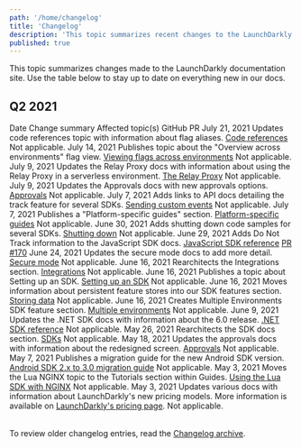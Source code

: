 ```yaml
---
path: '/home/changelog'
title: 'Changelog'
description: 'This topic summarizes recent changes to the LaunchDarkly documentation.'
published: true
---
```


This topic summarizes changes made to the LaunchDarkly documentation site. Use the table below to stay up to date on everything new in our docs.

## Q2 2021

<Table>
  <TableHeader>
    <TableHeadCell>Date</TableHeadCell>
    <TableHeadCell>Change summary</TableHeadCell>
    <TableHeadCell>Affected topic(s)</TableHeadCell>
    <TableHeadCell>GitHub PR</TableHeadCell>
  </TableHeader>
  <TableBody>
  <TableRow>
    <TableCell>July 21, 2021</TableCell>
    <TableCell>Updates code references topic with information about flag aliases.</TableCell>
    <TableCell><a href="/home/code/code-references">Code references</a></TableCell>
    <TableCell>Not applicable.</TableCell>
  </TableRow>
  <TableRow>
    <TableCell>July 14, 2021</TableCell>
    <TableCell>Publishes topic about the "Overview across environments" flag view.</TableCell>
    <TableCell><a href="/home/code/flag-overview">Viewing flags across environments</a></TableCell>
    <TableCell>Not applicable.</TableCell>
  </TableRow>
  <TableRow>
    <TableCell>July 9, 2021</TableCell>
    <TableCell>Updates the Relay Proxy docs with information about using the Relay Proxy in a serverless environment.</TableCell>
    <TableCell><a href="/home/relay-proxy">The Relay Proxy</a></TableCell>
    <TableCell>Not applicable.</TableCell>
  </TableRow>
  <TableRow>
    <TableCell>July 9, 2021</TableCell>
    <TableCell>Updates the Approvals docs with new approvals options.</TableCell>
    <TableCell><a href="/home/feature-workflows/approvals">Approvals</a></TableCell>
    <TableCell>Not applicable.</TableCell>
  </TableRow>
  <TableRow>
    <TableCell>July 7, 2021</TableCell>
    <TableCell>Adds links to API docs detailing the track feature for several SDKs.</TableCell>
    <TableCell><a href="/sdk/features/events">Sending custom events</a></TableCell>
    <TableCell>Not applicable.</TableCell>
  </TableRow>
  <TableRow>
    <TableCell>July 7, 2021</TableCell>
    <TableCell>Publishes a "Platform-specific guides" section.</TableCell>
    <TableCell><a href="/guides/platform-specific">Platform-specific guides</a></TableCell>
    <TableCell>Not applicable.</TableCell>
  </TableRow>
  <TableRow>
    <TableCell>June 30, 2021</TableCell>
    <TableCell>Adds shutting down code samples for several SDKs.</TableCell>
    <TableCell><a href="/sdk/features/shutdown">Shutting down</a></TableCell>
    <TableCell>Not applicable.</TableCell>
  </TableRow>
  <TableRow>
    <TableCell>June 29, 2021</TableCell>
    <TableCell>Adds Do Not Track information to the JavaScript SDK docs.</TableCell>
    <TableCell><a href="/sdk/client-side/javascript">JavaScript SDK reference</a></TableCell>
    <TableCell><a href="https://github.com/launchdarkly/LaunchDarkly-Docs/pull/170">PR #170</a></TableCell>
  </TableRow>
  <TableRow>
    <TableCell>June 24, 2021</TableCell>
    <TableCell>Updates the secure mode docs to add more detail.</TableCell>
    <TableCell><a href="/sdk/features/secure-mode">Secure mode</a></TableCell>
    <TableCell>Not applicable.</TableCell>
  </TableRow>
  <TableRow>
    <TableCell>June 16, 2021</TableCell>
    <TableCell>Rearchitects the Integrations section.</TableCell>
    <TableCell><a href="/integrations">Integrations</a></TableCell>
    <TableCell>Not applicable.</TableCell>
  </TableRow>
  <TableRow>
    <TableCell>June 16, 2021</TableCell>
    <TableCell>Publishes a topic about Setting up an SDK.</TableCell>
    <TableCell><a href="/home/getting-started/setting-up">Setting up an SDK</a></TableCell>
    <TableCell>Not applicable.</TableCell>
  </TableRow>
  <TableRow>
    <TableCell>June 16, 2021</TableCell>
    <TableCell>Moves information about persistent feature stores into our SDK features section.</TableCell>
    <TableCell><a href="/sdk/features/storing-data">Storing data</a></TableCell>
    <TableCell>Not applicable.</TableCell>
  </TableRow>
  <TableRow>
    <TableCell>June 16, 2021</TableCell>
    <TableCell>Creates Multiple Environments SDK feature section.</TableCell>
    <TableCell><a href="/sdk/features/multiple-environments">Multiple environments</a></TableCell>
    <TableCell>Not applicable.</TableCell>
  </TableRow>
  <TableRow>
    <TableCell>June 9, 2021</TableCell>
    <TableCell>Updates the .NET SDK docs with information about the 6.0 release.</TableCell>
    <TableCell><a href="/sdk/server-side/dotnet">.NET SDK reference</a></TableCell>
    <TableCell>Not applicable.</TableCell>
  </TableRow>
  <TableRow>
    <TableCell>May 26, 2021</TableCell>
    <TableCell>Rearchitects the SDK docs section.</TableCell>
    <TableCell><a href="/sdk">SDKs</a></TableCell>
    <TableCell>Not applicable.</TableCell>
  </TableRow>
  <TableRow>
    <TableCell>May 18, 2021</TableCell>
    <TableCell>Updates the approvals docs with information about the redesigned screen.</TableCell>
    <TableCell><a href="/home/feature-workflows/approvals">Approvals</a></TableCell>
    <TableCell>Not applicable.</TableCell>
  </TableRow>
  <TableRow>
    <TableCell>May 7, 2021</TableCell>
    <TableCell>Publishes a migration guide for the new Android SDK version.</TableCell>
    <TableCell><a href="/sdk/client-side/android/migration-2-to-3">Android SDK 2.x to 3.0 migration guide</a></TableCell>
    <TableCell>Not applicable.</TableCell>
  </TableRow>
  <TableRow>
    <TableCell>May 3, 2021</TableCell>
    <TableCell>Moves the Lua NGINX topic to the Tutorials section within Guides.</TableCell>
    <TableCell><a href="/guides/tutorials/nginx">Using the Lua SDK with NGINX</a></TableCell>
    <TableCell>Not applicable.</TableCell>
  </TableRow>
  <TableRow>
    <TableCell>May 3, 2021</TableCell>
    <TableCell>Updates various docs with information about LaunchDarkly's new pricing models.</TableCell>
    <TableCell>More information is available on <a href="https://launchdarkly.com/pricing/">LaunchDarkly's pricing page</a>.</TableCell>
    <TableCell>Not applicable.</TableCell>
  </TableRow>
</TableBody>
</Table>

To review older changelog entries, read the [Changelog archive](/home/changelog/archive).
